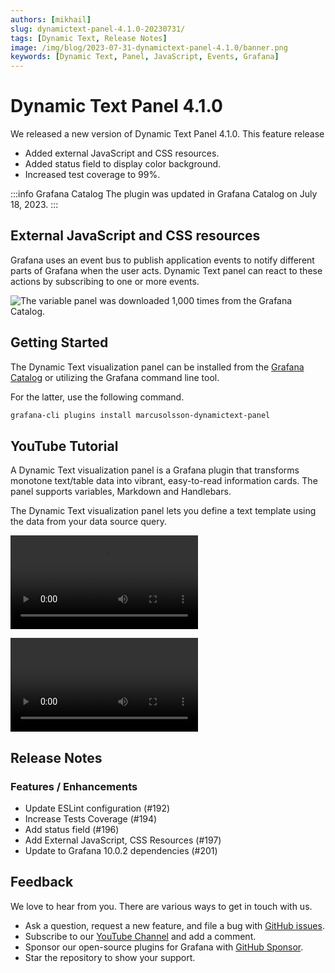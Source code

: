 ```yaml
---
authors: [mikhail]
slug: dynamictext-panel-4.1.0-20230731/
tags: [Dynamic Text, Release Notes]
image: /img/blog/2023-07-31-dynamictext-panel-4.1.0/banner.png
keywords: [Dynamic Text, Panel, JavaScript, Events, Grafana]
---
```



# Dynamic Text Panel 4.1.0

We released a new version of Dynamic Text Panel 4.1.0. This feature release

- Added external JavaScript and CSS resources.
- Added status field to display color background.
- Increased test coverage to 99%.

:::info Grafana Catalog
The plugin was updated in Grafana Catalog on July 18, 2023.
:::

## External JavaScript and CSS resources

Grafana uses an event bus to publish application events to notify different parts of Grafana when the user acts. Dynamic Text panel can react to these actions by subscribing to one or more events.

<Image
  title="The variable panel was downloaded 1,000 times from the Grafana Catalog."
  src="/img/blog/2023-07-31-dynamictext-panel-4.1.0/banner.png"
  lazy={false}
/>


## Getting Started

The Dynamic Text visualization panel can be installed from the [Grafana Catalog](https://grafana.com/grafana/plugins/marcusolsson-dynamictext-panel/) or utilizing the Grafana command line tool.

For the latter, use the following command.

```bash
grafana-cli plugins install marcusolsson-dynamictext-panel
```

## YouTube Tutorial

A Dynamic Text visualization panel is a Grafana plugin that transforms monotone text/table data into vibrant, easy-to-read information cards. The panel supports variables, Markdown and Handlebars.

The Dynamic Text visualization panel lets you define a text template using the data from your data source query.

<Video
  src="https://www.youtube.com/embed/MpNZ4Yl-p0U"
  title="Markdown, HTML and Handlebars to transform data visualizations."
/>

<Video
  src="https://www.youtube.com/embed/lJqk5Gobec4"
  title="JavaScript code in the Dynamic text panel."
/>

## Release Notes

### Features / Enhancements

- Update ESLint configuration (#192)
- Increase Tests Coverage (#194)
- Add status field (#196)
- Add External JavaScript, CSS Resources (#197)
- Update to Grafana 10.0.2 dependencies (#201)

## Feedback

We love to hear from you. There are various ways to get in touch with us.

- Ask a question, request a new feature, and file a bug with [GitHub issues](https://github.com/volkovlabs/volkovlabs-dynamictext-panel/issues/new/choose).
- Subscribe to our [YouTube Channel](https://www.youtube.com/@volkovlabs) and add a comment.
- Sponsor our open-source plugins for Grafana with [GitHub Sponsor](https://github.com/sponsors/VolkovLabs).
- Star the repository to show your support.
